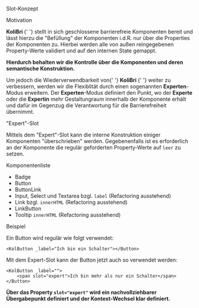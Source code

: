 
<Meta title="Slot-Konzept" />

<kol-heading>Slot-Konzept</kol-heading>

<kol-heading _level={2}>Motivation</kol-heading>

<p>
	<strong>
		<kol-abbr _tooltip-align="right" _title="Komponenten-Bibliothek für die Barrierefreiheit">
			KoliBri
		</kol-abbr>
	</strong>{' '}
	stellt in sich geschlossene barrierefreie Komponenten bereit und lässt hierzu die "Befüllung" der Komponenten i.d.R. nur über die Properties der Komponenten
	zu. Hierbei werden alle von außen reingegebenen Property-Werte validiert und auf den internen State gemappt.
</p>
<p>
	<kol-indented-text>
		<strong>Hierdurch behalten wir die Kontrolle über die Komponenten und deren semantische Konstruktion.</strong>
	</kol-indented-text>
</p>
<p>
	Um jedoch die Wiederverwendbarkeit von{' '}
	<strong>
		<kol-abbr _tooltip-align="right" _title="Komponenten-Bibliothek für die Barrierefreiheit">
			KoliBri
		</kol-abbr>
	</strong>{' '}
	weiter zu verbessern, werden wir die Flexiblität durch einen sogenannten <strong>Experten</strong>-Modus erweitern. Der <strong>Experten</strong>-Modus
	definiert den Punkt, wo der <strong>Experte</strong> oder die <strong>Expertin</strong> mehr Gestaltungraum innerhalb der Komponente erhält und dafür im
	Gegenzug die Verantwortung für die Barrierefreiheit übernimmt.
</p>

<kol-heading _level={2}>"Expert"-Slot</kol-heading>

<p>
	Mittels dem "Expert"-Slot kann die interne Konstruktion einiger Komponenten "überschrieben" werden. Gegebenenfalls ist es erforderlich an der Komponente die
	regulär geforderten Property-Werte auf <code>leer</code> zu setzen.
</p>

<kol-heading _level={3}>Komponentenliste</kol-heading>

<ul>
	<li>Badge</li>
	<li>Button</li>
	<li>ButtonLink</li>
	<li>
		Input, Select und Textarea bzgl. <code>label</code> (Refactoring ausstehend)
	</li>
	<li>
		Link bzgl. <code>innerHTML</code> (Refactoring ausstehend)
	</li>
	<li>LinkButton</li>
	<li>
		Tooltip <code>innerHTML</code> (Refactoring ausstehend)
	</li>
</ul>

<kol-heading _level={3}>Beispiel</kol-heading>

<p>Ein Button wird regulär wie folgt verwendet:</p>

```tsx
<KolButton _label="Ich bin ein Schalter"></Button>
```

<p>Mit dem Expert-Slot kann der Button jetzt auch so verwendet werden:</p>

```tsx
<KolButton _label="">
	<span slot="expert">Ich bin mehr als nur ein Schalter</span>
</Button>
```

<p>
	<kol-alert _type="info">
		<strong>
			Über das Property <code>slot="expert"</code> wird ein nachvollziehbarer Übergabepunkt definiert und der Kontext-Wechsel klar definiert.
		</strong>
	</kol-alert>
</p>
